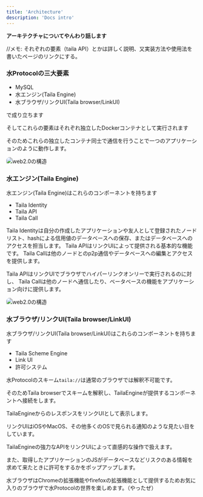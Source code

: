 ```yaml
---
title: 'Architecture'
description: 'Docs intro'
---
```


**アーキテクチャについてやんわり話します**

//メモ: それぞれの要素（taila API）とかは詳しく説明、又実装方法や使用法を書いたページのリンクにする。

### 水Protocolの三大要素
- MySQL
- 水エンジン(Taila Engine)
- 水ブラウザ/リンクUI(Taila browser/LinkUI)

で成り立ちます

そしてこれらの要素はそれぞれ独立したDockerコンテナとして実行されます

そのためこれらの独立したコンテナ同士で通信を行うことで一つのアプリケーションのように動作します。

<img src="/images/architecture/docker.png" alt="web2.0の構造" style="border-radius: 8px" />


### 水エンジン(Taila Engine)
水エンジン(Taila Engine)はこれらのコンポーネントを持ちます

- Taila Identity
- Taila API
- Taila Call

Taila Identityは自分の作成したアプリケーションや友人として登録されたノードリスト、hashによる信用値のデータベースへの保存、またはデータベースへのアクセスを担当します。
Taila APIはリンクUIによって提供される基本的な機能です。
Taila Callは他のノードとのp2p通信やデータベースへの編集とアクセスを提供します。

Taila APIはリンクUIでブラウザでハイパーリンクオンリーで実行されるのに対し、
Taila Callは他のノードへ通信したり、ベータベースの機能をアプリケーション向けに提供します。

<img src="/images/architecture/callandapi.png" alt="web2.0の構造" style="border-radius: 8px" />


### 水ブラウザ/リンクUI(Taila browser/LinkUI)
水ブラウザ/リンクUI(Taila browser/LinkUI)はこれらのコンポーネントを持ちます

- Taila Scheme Engine
- Link UI
- 許可システム

水Protocolのスキーム`taila://`は通常のブラウザでは解釈不可能です。

そのためTaila browserでスキームを解釈し、TailaEngineが提供するコンポーネントへ接続をします。

TailaEngineからのレスポンスをリンクUIとして表示します。

リンクUIはiOSやMacOS、その他多くのOSで見られる通知のような見たい目をしています。

TailaEngineの強力なAPIをリンクUIによって直感的な操作で扱えます。

また、取得したアプリケーションのJSがデータベースなどリスクのある情報を求めて来たときに許可をするかをポップアップします。

水ブラウザはChromeの拡張機能やfirefoxの拡張機能として提供するためお気に入りのブラウザで水Protocolの世界を楽しめます。（やったぜ）